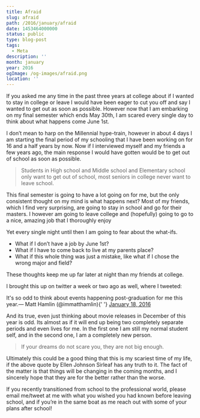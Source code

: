 ```yaml
---
title: Afraid
slug: afraid
path: /2016/january/afraid
date: 1453464000000
status: public
type: blog-post
tags:
  - Meta
description: ''
month: january
year: 2016
ogImage: /og-images/afraid.png
location: ''
---
```




If you asked me any time in the past three years at college about if I wanted to
stay in college or leave I would have been eager to cut you off and say I wanted
to get out as soon as possible. However now that I am embarking on my final
semester which ends May 30th, I am scared every single day to think about what
happens come June 1st.

I don’t mean to harp on the Millennial hype-train, however in about 4 days I am
starting the final period of my schooling that I have been working on for 16 and
a half years by now. Now if I interviewed myself and my friends a few years ago,
the main response I would have gotten would be to get out of school as soon as
possible.

> Students in High school and Middle school and Elementary school only want to
> get out of school, most seniors in college never want to leave school.

This final semester is going to have a lot going on for me, but the only
consistent thought on my mind is what happens next? Most of my friends, which I
find very surprising, are going to stay in school and go for their masters. I
however am going to leave college and (hopefully) going to go to a nice, amazing
job that I thoroughly enjoy

Yet every single night until then I am going to fear about the what-ifs.

- What if I don’t have a job by June 1st?
- What if I have to come back to live at my parents place?
- What if this whole thing was just a mistake, like what if I chose the wrong
  major and field?

These thoughts keep me up far later at night than my friends at college.

I brought this up on twitter a week or two ago as well, where I tweeted:

<Tweet id="688932733490343938">
  <div lang="en" dir="ltr">
    It&#39;s so odd to think about events happening post-graduation for me this
    year.&mdash; Matt Hamlin (@immatthamlin){' '}
    <a href="https://twitter.com/immatthamlin/status/688932733490343938">
      January 18, 2016
    </a>
  </div>
</Tweet>

And its true, even just thinking about movie releases in December of this year
is odd. Its almost as if it will end up being two completely separate periods
and even lives for me. In the first one I am still my normal student self, and
in the second one, I am a completely new person.

> If your dreams do not scare you, they are not big enough.

Ultimately this could be a good thing that this is my scariest time of my life,
if the above quote by Ellen Johnson Sirleaf has any truth to it. The fact of the
matter is that things will be changing in the coming months, and I sincerely
hope that they are for the better rather than the worse.

If you recently transitioned from school to the professional world, please email
me/tweet at me with what you wished you had known before leaving school, and if
you’re in the same boat as me reach out with some of your plans after school!


